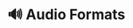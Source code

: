 
# 🔊 Audio Formats

<Title
  pre={['✨ Extras']}
  title={'🔊 Audio Formats'}
/>

The following formats have undergone testing across various sampling rates, bit
depths, and variable bitrates (for lossy codecs):

- `wav`
- `mp3`
- `flac`

